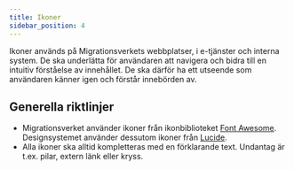 ```yaml
---
title: Ikoner
sidebar_position: 4
---
```


Ikoner används på Migrationsverkets webbplatser, i e-tjänster och interna system.
De ska underlätta för användaren att navigera och bidra till en intuitiv förståelse av innehållet.
De ska därför ha ett utseende som användaren känner igen och förstår innebörden av.

## Generella riktlinjer

- Migrationsverket använder ikoner från ikonbiblioteket [Font Awesome](https://fontawesome.com/). Designsystemet använder dessutom ikoner från [Lucide](https://lucide.dev/).
- Alla ikoner ska alltid kompletteras med en förklarande text. Undantag är t.ex. pilar, extern länk eller kryss.
